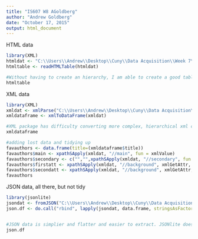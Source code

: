 ---
title: "IS607 W8 AGoldberg"
author: "Andrew Goldberg"
date: "October 17, 2015"
output: html_document
---

HTML data
```{r}
library(XML)
htmldat <- "C:\\Users\\Andrew\\Desktop\\Cuny\\Data Acquisition\\Week 7\\IS607_W8_AG.html"
htmltable <- readHTMLTable(htmldat)

#Without having to create an hierarchy, I am able to create a good table from scratch, although it takes a while. 
htmltable
```

XML data
```{r}
library(XML)
xmldat <- xmlParse("C:\\Users\\Andrew\\Desktop\\Cuny\\Data Acquisition\\Week 7\\IS607_W8_AG.xml")
xmldataframe <- xmlToDataFrame(xmldat)

#XML package has difficulty converting more complex, hierarchical xml code into datatables. Multiple attributes don't fit nicely and are just ignored in this case. 
xmldataframe 

#adding lost data and tidying up
favauthors <- data.frame(title=(xmldataframe$title))
favauthors$main <- xpathSApply(xmldat, "//main", fun = xmlValue)
favauthors$secondary <- c("","",xpathSApply(xmldat, "//secondary", fun = xmlValue))
favauthors$firstatt <- xpathSApply(xmldat, "//background", xmlGetAttr, "first")
favauthors$secondatt <- xpathSApply(xmldat, "//background", xmlGetAttr, "second")
favauthors
```

JSON data, all there, but not tidy
```{r}
library(jsonlite)
jsondat <- fromJSON("C:\\Users\\Andrew\\Desktop\\Cuny\\Data Acquisition\\Week 7\\IS607_W8_AG.json")
json.df <- do.call("rbind", lapply(jsondat, data.frame, stringsAsFactors = FALSE))


#JSON data is simplier and flatter and easier to extract. JSONlite does a good job converting data, and especially attributes, into a dataframe.
json.df
```


